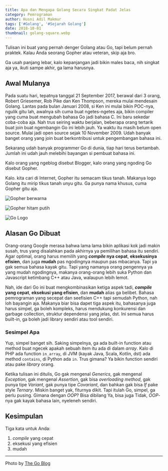 ```yaml
---
title: Apa dan Mengapa Golang Secara Singkat Padat Jelas
category: Pemrograman
author: Husni Adil Makmur
tags: ['#Golang', '#Sejarah Golang']
date: 2018-10-01
thumbnail: golang-square.webp
---
```


Tulisan ini buat yang pernah denger Golang atau Go, tapi belum pernah praktek. Kalau Anda seorang Gopher atau veteran, skip aja bro.

Ga usah panjang lebar, kalo kepanjangan jadi bikin males baca, nih singkat aja ya, ikuti sampe akhir, ga lama harusnya.

## Awal Mulanya

Pada suatu hari, tepatnya tanggal 21 September 2017, berawal dari 3 orang, Robert Griesemer, Rob Pike dan Ken Thompson, mereka mulai mendesain Golang. Lantas pada bulan Januari 2008, si Ken ini mulai bikin POC-nya, ngulik gitu lah, awalnya sih cuma buat ngetes-ngetes aja, bikin compiler yang cuma buat mengubah bahasa Go jadi bahasa C. Ini baru sekedar coba-coba aja. Nah trus seiring waktu berjalan, beberapa orang tertarik buat join buat ngembangin Go ini lebih jauh. Ya waktu itu masih belum open source. Mulai jadi open source sejak 10 November 2009. Udah banyak banget orang yang join buat berkontribusi untuk pengembangan bahasa ini.

Sekarang udah banyak programmer Go di dunia, tiap hari terus bertambah. Jumlah ini udah jauh melebihi bayangan si pembuat bahasa ini.

Kalo orang yang ngeblog disebut Blogger, kalo orang yang ngoding Go disebut Gopher.

Kalo. kita cari di Internet, Gopher itu semacam tikus tanah. Makanya logo Golang itu mirip tikus tanah unyu gitu. Ga punya nama khusus, cuma Gopher gitu aja.

![Gopher berwarna](./golang-square.webp 'Gopher berwarna')

![Gopher hitam putih](./gopher-hitam-putih.png 'Gopher hitam putih')

![Go Logo](./golang-logo-go.jpg 'Go Logo')

## Alasan Go Dibuat

Orang-orang Google merasa bahwa lama lama bikin aplikasi kok jadi makin susah, trus yang disalahkan pada akhirnya ya pemilihan bahasa itu sendiri. Agar optimal, orang harus memilih yang **_compile_ nya cepat**, **eksekusinya efisien**, dan juga **mudah** pas ngodingnya maupun pas mbacanya. Tapi ya gak semua bahasa kayak gitu. Tapi yang namanya orang pengennya ya yang mudah ngodingnya, makanya orang-orang lebih suka Python dan Javascript ketimbang C++ atau Java, walaupun lebih lemot.

Nah, ide dari Go ini buat mengkombinasikan ketiga aspek tadi, **_compile_ yang cepat**, **eksekusi yang efisien**, dan **mudah** alias ga belibet. Bahasa pemrograman yang secepat dan seefisien C++ tapi semudah Python, nah loh bayangin aja. Makanya biar bisa dapet tiga aspek itu, bahasanya juga harus simpel, ga boleh kompleks, harus mendukung konkurensi dan garbage collection, struktur dependensi yang jelas, dst. Ini semua harus built-in, ga boleh jadi library sendiri atau tool sendiri.

### Sesimpel Apa

Yup, simpel banget sih. Saking simpelnya, ga ada built-in function atau method buat ngecek apakah sebuah item itu ada di dalam _array_. Kalo di PHP ada function `in_array`, di JVM (kayak Java, Scala, Kotlin, dst) ada method `contains`, di Python ada `in`. Trus gimana? Ya bikin function sendiri atau pake _library_ orang.

Ketika tulisan ini ditulis, Go gak mengenal _Generics_, gak mengenal _Exception_, gak mengenal _Assertion_, gak bisa _overloading method_, gak punya tipe _Variant_, gak punya tipe _Covariant_, dan bahkan gak bisa _If_ pake style _Ternary_. Miskin banget yak, fiturnya dikit. Tapi itulah Go, simpel, ga perlu pusing. Gimana dengan _OOP_? Bisa dibilang Ya, bisa juga Tidak, _OOP_-nya gak kayak bahasa lain, nyeleneh sendiri.

## Kesimpulan

Tiga kata untuk Anda:

1.  _compile_ yang cepat
2.  eksekusi yang efisien
3.  mudah

---

Photo by <a rel='noreferrer noopener nofollow' href="https://blog.golang.org">The Go Blog</a>
